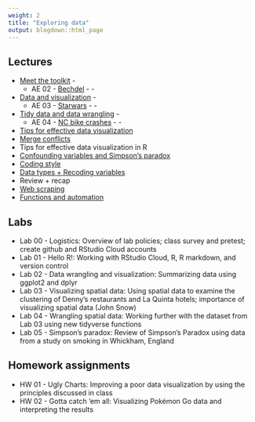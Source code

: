 ```yaml
---
weight: 2
title: "Exploring data"
output: blogdown::html_page
---
```


## Lectures

- [Meet the toolkit](/slides/u1_d01-meet-the-toolkit/u1_d01-meet-the-toolkit.html) - [<i class="fas fa-code"></i>](https://github.com/rstudio-education/datascience-box/tree/master/slides/u1_d01-meet-the-toolkit)
  - AE 02 - [Bechdel](/appex/ae-02-bechdel/ae-02-bechdel.html) - [<i class="fas fa-code"></i>](https://github.com/rstudio-education/datascience-box/tree/master/appex/ae-02-bechdel) - [<i class="fas fa-cloud"></i>](https://rstudio.cloud/spaces/1655/project/74335)

- [Data and visualization](/slides/u1_d02-data-and-viz/u1_d02-data-and-viz.html) - [<i class="fas fa-code"></i>](https://github.com/rstudio-education/datascience-box/tree/master/slides/u1_d02-data-and-viz)
  - AE 03 - [Starwars](/appex/ae-03-starwars/ae-03-starwars.html) - [<i class="fas fa-code"></i>](https://github.com/rstudio-education/datascience-box/tree/master/appex/ae-03-starwars) - [<i class="fas fa-cloud"></i>](https://rstudio.cloud/spaces/1655/project/74379)

- [Tidy data and data wrangling](/slides/u1_d03-tidy-data-wrangle/u1_d03-tidy-data-wrangle.html) - [<i class="fas fa-code"></i>](https://github.com/rstudio-education/datascience-box/tree/master/slides/u1_d03-tidy-data-wrangle)
  - AE 04 - [NC bike crashes](/appex/ae-04-ncbikecrash/ae-04-ncbikecrash.html) - [<i class="fas fa-code"></i>](https://github.com/rstudio-education/datascience-box/tree/master/appex/ae-04-ncbikecrash) - [<i class="fas fa-cloud"></i>](https://rstudio.cloud/spaces/1655/project/74393)

- [Tips for effective data visualization](/slides/u1_d04-effective-data-viz/u1_d04-effective-data-viz.html)
- [Merge conflicts](/slides/u1_d05-merge-conflicts/u1_d05-merge-conflicts.html) 
- Tips for effective data visualization in R
- [Confounding variables and Simpson's paradox](/slides/u1_d06-confounding-simpsons-paradox/u1_d06-confounding-simpsons-paradox.html)
- [Coding style](/slides/u1_d07-coding-style/u1_d07-coding-style.html)
- [Data types + Recoding variables](/slides/u1_d08-data-class-type-recode/u1_d08-data-class-type-recode.html)
- Review + recap
- [Web scraping](/slides/u1_d09-web-scraping/u1_d09-web-scraping.html)
- [Functions and automation](/slides/u1_d10-functions-and-automation/u1_d10-functions-and-automation.html)

## Labs

- Lab 00 - Logistics: Overview of lab policies; class survey and pretest; create github and RStudio Cloud accounts
- Lab 01 - Hello R!: Working with RStudio Cloud, R, R markdown, and version control
- Lab 02 - Data wrangling and visualization: Summarizing data using ggplot2 and dplyr
- Lab 03 - Visualizing spatial data: Using spatial data to examine the clustering of Denny's restaurants and La Quinta hotels; importance of visualizing spatial data (John Snow)
- Lab 04 - Wrangling spatial data: Working further with the dataset from Lab 03 using new tidyverse functions
- Lab 05 - Simpson's paradox: Review of Simpson's Paradox using data from a study on smoking in Whickham, England

## Homework assignments

- HW 01 - Ugly Charts: Improving a poor data visualization by using the principles discussed in class
- HW 02 - Gotta catch 'em all: Visualizing Pokémon Go data and interpreting the results

